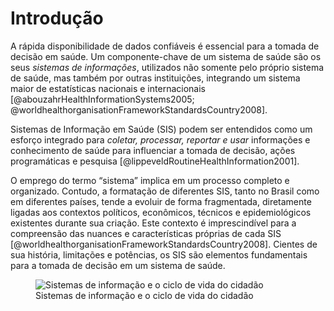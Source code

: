 # Introdução

A rápida disponibilidade de dados confiáveis é essencial para a tomada de decisão em saúde. Um componente-chave de um sistema de saúde são os seus *sistemas de informações*, utilizados não somente pelo próprio sistema de saúde, mas também por outras instituições, integrando um sistema maior de estatísticas nacionais e internacionais [@abouzahrHealthInformationSystems2005; @worldhealthorganisationFrameworkStandardsCountry2008].

::::: {.callout}
Sistemas de Informação em Saúde (SIS) podem ser entendidos como um esforço integrado para *coletar, processar, reportar e usar* informações e conhecimento de saúde para influenciar a tomada de decisão, ações programáticas e pesquisa [@lippeveldRoutineHealthInformation2001]. 
:::

O emprego do termo "sistema" implica em um processo completo e organizado. Contudo, a formatação de diferentes SIS, tanto no Brasil como em diferentes países, tende a evoluir de forma fragmentada, diretamente ligadas aos contextos políticos, econômicos, técnicos e epidemiológicos existentes durante sua criação. Este contexto é imprescindível para a compreensão das nuances e características próprias de cada SIS [@worldhealthorganisationFrameworkStandardsCountry2008]. Cientes de sua história, limitações e potências, os SIS são elementos fundamentais para a tomada de decisão em um sistema de saúde.

![Sistemas de informação e o ciclo de vida do cidadão](assets/ciclo_vida_sistemas.png){#ciclo_vida_sistemas}
